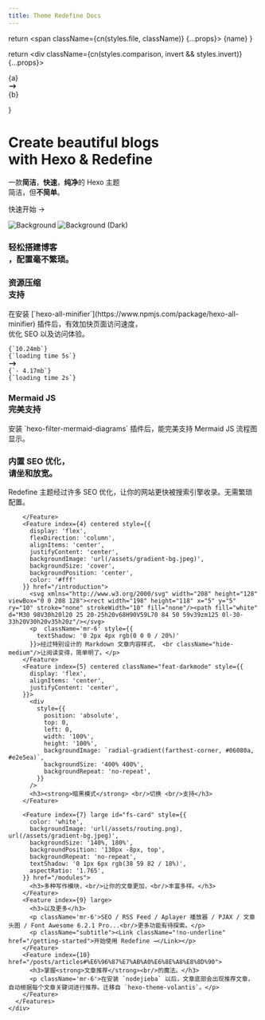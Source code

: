 ```yaml
---
title: Theme Redefine Docs
---
```





  return <span className={cn(styles.file, className)} {...props}>
    {name}
  </span>
}

  return <div className={cn(styles.comparison, invert && styles.invert)} {...props}>
    <div>{a}</div>
    <svg xmlns="http://www.w3.org/2000/svg" width="1.2em" viewBox="0 0 20 20" fill="currentColor">
      <path fillRule="evenodd" d="M12.293 5.293a1 1 0 011.414 0l4 4a1 1 0 010 1.414l-4 4a1 1 0 01-1.414-1.414L14.586 11H3a1 1 0 110-2h11.586l-2.293-2.293a1 1 0 010-1.414z" clipRule="evenodd" />
    </svg>
    <div>{b}</div>
  </div>
}


<div className="home-content">
  <div className="content-container">
    <h1 className="headline">Create beautiful blogs <br className='sm:block hidden'/>with Hexo & R<span style={{color:"#A31F34"}}>e</span>define</h1>
    <p className="subtitle">一款<strong>简洁</strong>，<strong>快速</strong>，<strong>纯净</strong>的 Hexo 主题<br className='sm:block hidden'/>简洁，但<strong>不简单</strong>。</p>
    <p className="subtitle">
      <Link className={styles.cta} href="/getting-started">快速开始 <span>→</span></Link>
    </p>
  </div>

  <style jsx>{`
    .content-container {
      max-width: 90rem;
      padding-left: max(env(safe-area-inset-left),1.5rem);
      padding-right: max(env(safe-area-inset-right),1.5rem);
      margin: 0 auto;
    }
    .features-container {
      margin: 8rem 0 0;
      padding: 4rem 0;
      background-color: #f3f4f6;
      border-bottom: 1px solid #e5e7eb;
    }
    .features-container .content-container {
      margin-top: -8rem;
    }
    :global(.dark) .features-container {
      background-color: #000;
      border-bottom: 1px solid rgb(38,38,38);
    }
    .headline {
      display: inline-block;
      font-size: 3.125rem;
      font-size: min(4.375rem, max(8vw, 2.5rem));
      font-weight: 700;
      font-feature-settings: initial;
      letter-spacing: -.12rem;
      margin-left: -0.2rem;
      margin-top: 3.4rem;
      line-height: 1.1;
      background-image: linear-gradient(146deg,#000,#757a7d);
      -webkit-background-clip: text;
      -webkit-text-fill-color: transparent;
      background-clip: text;
    }
    :global(.dark) .headline {
      background-image: linear-gradient(146deg,#fff,#757a7d);
    }
    .subtitle {
      font-size: 1.3rem;
      font-size: min(1.3rem, max(3.5vw, 1.2rem));
      font-feature-settings: initial;
      line-height: 1.7;
      margin-top: 1.5rem;
    }
    .nextjs-link {
      color: currentColor;
      text-decoration: none;
      font-weight: 600;
    }
    :global(#docs-card) {
      color: #fff;
      text-shadow: 0 0 1rem rgba(0,0,0,0.1);
    }
    :global(#docs-card img) {
      object-fit: cover;
      object-position: left;
      position: absolute;
      left: 0;
      right: 0;
      top: 0;
      bottom: 0;
      height: 100%;
      z-index: 0;
      user-select: none;
      pointer-events: none;
    }
    :global(#docs-card img:nth-child(2)) {
      display: none;
    }
    :global(.dark #docs-card img:nth-child(2)) {
      display: initial;
    }
    :global(.dark #docs-card img:nth-child(1)) {
      display: none;
    }
    :global(#highlighting-card) {
      min-height: 300px;
      background-image: linear-gradient(to top, transparent, #fff 50%), url(/assets/syntax-highlighting.svg);
      background-size: 634px;
      background-position: -6px calc(100% + 4px);
      background-repeat: no-repeat;
    }
    :global(.dark #highlighting-card) {
      background-image: linear-gradient(to top, transparent, #202020 50%), url(/assets/syntax-highlighting.svg);
    }
    :global(.feat-darkmode) {
      min-height: 300px;
    }
    :global(.feat-darkmode h3) {
      font-size: 48px;
    }
    :global(#search-card) {
      display: flex;
      flex-direction: column;
      justify-content: center;
    }
    :global(#search-card p) {
      max-width: 320px;
    }
    :global(#search-card video) {
      position: absolute;
      right: 0;
      top: 24px;
      height: 430px;
      pointer-events: none;
      max-width: 60%;
    }
    :global(#fs-card) {
      min-height: 240px;
    }
    :global(#fs-card h3) {
      text-align: left;
      width: min(300px, 41%);
      min-width: 155px;
    }
    :global(#a11y-card) {
      background-image: url(/assets/high-contrast.png);
      background-position: -160px 160px;
    }
    @media screen and (max-width: 1300px) {
      :global(#a11y-card) {
        background-image: linear-gradient(to bottom, white, transparent), url(/assets/high-contrast.png);
      }
    }
    @media screen and (max-width: 1200px) {
      :global(#highlighting-card) {
        aspect-ratio: auto;
      }
      :global(.feat-darkmode h3) {
        font-size: 4vw;
        font-size: min(48px, max(4vw, 30px));
      }
      :global(#search-card video) {
        aspect-ratio: 787/623;
        height: auto;
      }
      .headline {
        letter-spacing: -.08rem;
      }
    }
    @media screen and (max-width: 1024px) {
      :global(#docs-card) {
        aspect-ratio: 135/86;
      }
      :global(#search-card) {
        aspect-ratio: 8/3;
      }
      :global(#search-card h3) {
        text-align: left;
      }
      :global(#highlighting-card) {
        background-size: 136%;
      }
      :global(#a11y-card) {
        background-image: url(/assets/high-contrast.png);
        background-position: center 160px;
      }
    }
    @media screen and (max-width: 768px) {
      :global(#docs-card) {
        min-height: 348px;
        width: 100%;
        aspect-ratio: auto;
      }
      :global(#docs-card img) {
        object-position: -26px 0;
        width: 250%;
        max-width: initial;
      }
    }
    @media screen and (max-width: 640px) {
      :global(#search-card) {
        aspect-ratio: 2.5/2;
        justify-content: flex-start;
        align-items: stretch;
        min-height: 350px;
      }
      :global(#search-card h3) {
        text-align: center;
      }
      :global(#search-card p) {
        max-width: 100%;
      }
      :global(#search-card video) {
        position: relative;
        margin: .75em -1.75em 0;
        max-width: calc(100% + 3.5em);
      }
      :global(.dark #search-card video) {
        mix-blend-mode: lighten;
      }
    }
    .rotate-90 {
      transform: rotate(90deg);
      margin: 0 auto;
    }
    .my-6 {
        margin-top: 1.5rem;
        margin-bottom: 1.5rem;
    }
    .mb-8 {
        margin-bottom: 2rem;
        margin-top: 2rem;
    }
    .leading-8 {
        padding: 1.5rem;
    }
    #highlighting-card p {
        margin-top: 1.5rem;
    }
    .mr-6 {
        margin-top: 1.5rem;
    }
  `}</style>

  <div className="features-container">
    <div className="content-container">
      <Features>
        <Feature index={0} large centered id="docs-card" href="/introduction">
          <Image src={docsCard} alt="Background" loading="eager" />
          <Image src={docsCardDark} alt="Background (Dark)" loading="eager" />
          <h3>轻松搭建博客<br className="show-on-mobile"/>，配置毫不繁琐。</h3>
        </Feature>
        <Feature index={1} centered className="card-with-border" href="/plugins/all_minifier">
          <div className="h-full flex flex-col justify-between">
            <h3>资源压缩 <br className="show-on-mobile"/><span style={{ fontWeight: 300 }}>支持</span></h3>
            <p className='text-left mb-8'>在安装 [`hexo-all-minifier`](https://www.npmjs.com/package/hexo-all-minifier) 插件后，有效加快页面访问速度，<br className="show-on-mobile"/>优化 SEO 以及访问体验。</p>
            <div>
              <div className={styles.optimization}>
                <div style={{ fontSize: '.9rem' }} className="leading-8">
                  <code>{`10.24mb`}</code>
                  <br/>
                  <code>{`loading time 5s`}</code>
                </div>
              </div>
              <div className="flex justify-center text-neutral-400 my-6">
                <svg xmlns="http://www.w3.org/2000/svg" width="1.2em" viewBox="0 0 20 20" fill="currentColor" className="rotate-90">
                  <path fillRule="evenodd" d="M12.293 5.293a1 1 0 011.414 0l4 4a1 1 0 010 1.414l-4 4a1 1 0 01-1.414-1.414L14.586 11H3a1 1 0 110-2h11.586l-2.293-2.293a1 1 0 010-1.414z" clipRule="evenodd" />
                </svg>
              </div>
              <div className={styles.optimization}>
                <div style={{ fontSize: '.9rem' }} className="leading-8">
                  <code>{`- 4.17mb`}</code>
                  <br/>
                  <code>{`loading time 2s`}</code>
                </div>
              </div>
            </div>
          </div>
        </Feature>
        <Feature index={2} id="highlighting-card" href="/plugins/mermaid">
          <h3>Mermaid JS <br />完美支持</h3>
          <p className='mr-6'>安装 `hexo-filter-mermaid-diagrams` 插件后，能完美支持 Mermaid JS 流程图显示。</p>
        </Feature>
        <Feature index={3} href="/introduction">
          <h3>内置 SEO 优化，<br className="show-on-mobile"/>请坐和放宽。</h3>
          <p className='mb-4 mr-6'>Redefine 主题经过许多 SEO 优化，让你的网站更快被搜索引擎收录。无需繁琐配置。</p>

        </Feature>
        <Feature index={4} centered style={{
          display: 'flex',
          flexDirection: 'column',
          alignItems: 'center',
          justifyContent: 'center',
          backgroundImage: 'url(/assets/gradient-bg.jpeg)',
          backgroundSize: 'cover',
          backgroundPosition: 'center',
          color: '#fff'
        }} href="/introduction">
          <svg xmlns="http://www.w3.org/2000/svg" width="208" height="128" viewBox="0 0 208 128"><rect width="198" height="118" x="5" y="5" ry="10" stroke="none" strokeWidth="10" fill="none"/><path fill="white" d="M30 98V30h20l20 25 20-25h20v68H90V59L70 84 50 59v39zm125 0l-30-33h20V30h20v35h20z"/></svg>
          <p  className='mr-6' style={{
            textShadow: '0 2px 4px rgb(0 0 0 / 20%)'
          }}>经过特别设计的 Markdown 文章内容样式， <br className="hide-medium"/>让阅读变得，简单明了。</p>
        </Feature>
        <Feature index={5} centered className="feat-darkmode" style={{
          display: 'flex',
          alignItems: 'center',
          justifyContent: 'center',
        }}>
          <div
            style={{
              position: 'absolute',
              top: 0,
              left: 0,
              width: '100%',
              height: '100%',
              backgroundImage: `radial-gradient(farthest-corner, #06080a, #e2e5ea)`,
              backgroundSize: '400% 400%',
              backgroundRepeat: 'no-repeat',
            }}
          />
          <h3><strong>暗黑模式</strong> <br/>切换 <br/>支持</h3>
        </Feature>

        <Feature index={7} large id="fs-card" style={{
          color: 'white',
          backgroundImage: 'url(/assets/routing.png), url(/assets/gradient-bg.jpeg)',
          backgroundSize: '140%, 180%',
          backgroundPosition: '130px -8px, top',
          backgroundRepeat: 'no-repeat',
          textShadow: '0 1px 6px rgb(38 59 82 / 18%)',
          aspectRatio: '1.765',
        }} href="/modules">
          <h3>多种写作模块，<br/>让你的文章更加，<br/>丰富多样。</h3>
        </Feature>
        <Feature index={9} large>
          <h3>以及更多</h3>
          <p className='mr-6'>SEO / RSS Feed / Aplayer 播放器 / PJAX / 文章头图 / Font Awesome 6.2.1 Pro...<br/>更多功能有待探索。</p>
          <p className="subtitle"><Link className="!no-underline" href="/getting-started">开始使用 Redefine →</Link></p>
        </Feature>
        <Feature index={10} href="/posts/articles#%E6%96%87%E7%AB%A0%E6%8E%A8%E8%8D%90">
          <h3>掌握<strong>文章推荐</strong><br/>的魔法。</h3>
          <p className='mr-6'>在安装 `nodejieba` 以后，文章底部会出现推荐文章，自动根据每个文章关键词进行推荐。迁移自 `hexo-theme-volantis`。</p>
        </Feature>
      </Features>
    </div>
  </div>
</div>